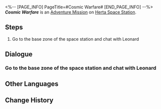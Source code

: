 <%-- [PAGE_INFO]
PageTitle=#Cosmic Warfare#
[END_PAGE_INFO] --%>
{{Stub|Dialogue.}}
{{Mission Infobox
|id            = 8000105
|title         = 
|image         = <!--Mission Cosmic Warfare.png-->
|type          = Adventure
|event_name    = 
|chapter       = 
|requirements  = [[Adventure Mission]] ''[[Cosmic Warfare]]'' completed
|summary       = <!--official mission summary from Fate's Atlas-->
|characters    = Leonard; Trailblazer
|startLocation = [[Herta Space Station]] - [[Base Zone]]
|world         = Herta Space Station
|area          = Base Zone
|prev          = 
|next          = 
|rewards       = 
}}
'''''Cosmic Warfare''''' is an [[Adventure Mission]] on [[Herta Space Station]].

==Steps==
# Go to the base zone of the space station and chat with Leonard

<!--
==Gameplay Notes==

--><!--
==Trial Character==

-->
==Dialogue==
{{Stub Dialogue}}
===Go to the base zone of the space station and chat with Leonard===
{{Mission Description|type=adventure|location=Base Zone|The Cosmic Warfare crisis has come to a stop for now. Visit the monitoring room to see Leonard.<br />Hopefully things have subsided for real...}}
{{Dialogue Start}}
:{{tx}}
{{Dialogue End}}

==Other Languages==
{{Other Languages
|en   = Cosmic Warfare
|zhs  = 太空大战争
|zht  = 太空大戰爭
|ja   = 宇宙大戦争
|ko   = 우주 대전쟁
|es   = Contienda cósmica
|fr   = Guerre cosmique
|ru   = Космическая война
|th   = สงครามอวกาศ
|vi   = Chiến Tranh Vũ Trụ
|de   = Kosmische Kriegsführung
|id   = Perang Luar Angkasa
|pt   = Guerra Cósmica
}}

==Change History==
{{Change History|1.0}}
